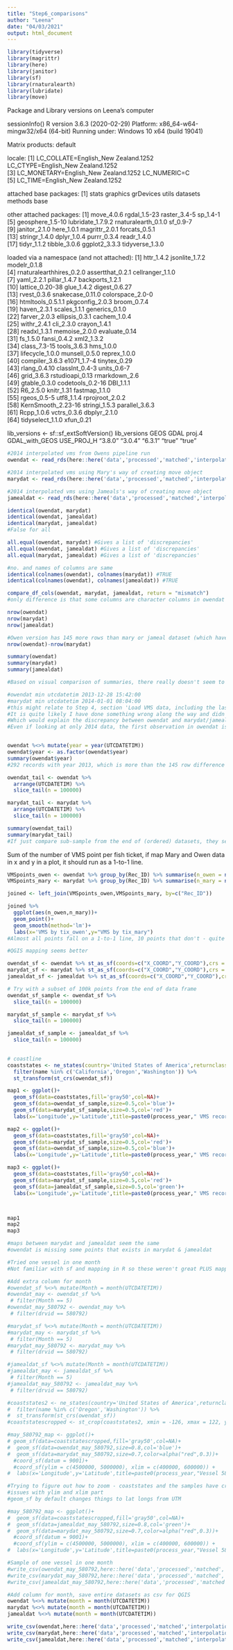 ```yaml
---
title: "Step6_comparisons"
author: "Leena"
date: "04/03/2021"
output: html_document
---
```


```r
library(tidyverse)
library(magrittr)
library(here)
library(janitor)
library(sf)
library(rnaturalearth)
library(lubridate)
library(move)


```
Package and Library versions on Leena's computer

sessionInfo()
R version 3.6.3 (2020-02-29)
Platform: x86_64-w64-mingw32/x64 (64-bit)
Running under: Windows 10 x64 (build 19041)

Matrix products: default

locale:
[1] LC_COLLATE=English_New Zealand.1252  LC_CTYPE=English_New Zealand.1252   
[3] LC_MONETARY=English_New Zealand.1252 LC_NUMERIC=C                        
[5] LC_TIME=English_New Zealand.1252    

attached base packages:
[1] stats     graphics  grDevices utils     datasets  methods   base     

other attached packages:
 [1] move_4.0.6          rgdal_1.5-23        raster_3.4-5        sp_1.4-1           
 [5] geosphere_1.5-10    lubridate_1.7.9.2   rnaturalearth_0.1.0 sf_0.9-7           
 [9] janitor_2.1.0       here_1.0.1          magrittr_2.0.1      forcats_0.5.1      
[13] stringr_1.4.0       dplyr_1.0.4         purrr_0.3.4         readr_1.4.0        
[17] tidyr_1.1.2         tibble_3.0.6        ggplot2_3.3.3       tidyverse_1.3.0    

loaded via a namespace (and not attached):
 [1] httr_1.4.2               jsonlite_1.7.2           modelr_0.1.8            
 [4] rnaturalearthhires_0.2.0 assertthat_0.2.1         cellranger_1.1.0        
 [7] yaml_2.2.1               pillar_1.4.7             backports_1.2.1         
[10] lattice_0.20-38          glue_1.4.2               digest_0.6.27           
[13] rvest_0.3.6              snakecase_0.11.0         colorspace_2.0-0        
[16] htmltools_0.5.1.1        pkgconfig_2.0.3          broom_0.7.4             
[19] haven_2.3.1              scales_1.1.1             generics_0.1.0          
[22] farver_2.0.3             ellipsis_0.3.1           cachem_1.0.4            
[25] withr_2.4.1              cli_2.3.0                crayon_1.4.1            
[28] readxl_1.3.1             memoise_2.0.0            evaluate_0.14           
[31] fs_1.5.0                 fansi_0.4.2              xml2_1.3.2              
[34] class_7.3-15             tools_3.6.3              hms_1.0.0               
[37] lifecycle_1.0.0          munsell_0.5.0            reprex_1.0.0            
[40] compiler_3.6.3           e1071_1.7-4              tinytex_0.29            
[43] rlang_0.4.10             classInt_0.4-3           units_0.6-7             
[46] grid_3.6.3               rstudioapi_0.13          rmarkdown_2.6           
[49] gtable_0.3.0             codetools_0.2-16         DBI_1.1.1               
[52] R6_2.5.0                 knitr_1.31               fastmap_1.1.0           
[55] rgeos_0.5-5              utf8_1.1.4               rprojroot_2.0.2         
[58] KernSmooth_2.23-16       stringi_1.5.3            parallel_3.6.3          
[61] Rcpp_1.0.6               vctrs_0.3.6              dbplyr_2.1.0            
[64] tidyselect_1.1.0         xfun_0.21     


lib_versions <- sf::sf_extSoftVersion() 
lib_versions 
          GEOS           GDAL         proj.4 GDAL_with_GEOS     USE_PROJ_H 
       "3.8.0"        "3.0.4"        "6.3.1"         "true"         "true" 
```r
#2014 interpolated vms from Owens pipeline run
owendat <- read_rds(here::here('data','processed','matched','interpolation','2014interpolated_Owen.rds'))

#2014 interpolated vms using Mary's way of creating move object
marydat <- read_rds(here::here('data','processed','matched','interpolation','2014interpolated_MaryV2.rds'))

#2014 interpolated vms using Jameals's way of creating move object
jamealdat <- read_rds(here::here('data','processed','matched','interpolation','2014interpolated_Jameal.rds'))


```


```r
identical(owendat, marydat)
identical(owendat, jamealdat)
identical(marydat, jamealdat)
#False for all

all.equal(owendat, marydat) #Gives a list of 'discrepancies'
all.equal(owendat, jamealdat) #Gives a list of 'discrepancies'
all.equal(marydat, jamealdat) #Gives a list of 'discrepancies'

```

```r

#no. and names of columns are same
identical(colnames(owendat), colnames(marydat)) #TRUE
identical(colnames(owendat), colnames(jamealdat)) #TRUE

compare_df_cols(owendat, marydat, jamealdat, return = "mismatch")
#only difference is that some columns are character columns in owendat and marydat, but factor columns in jamealdat

```

```r
nrow(owendat)
nrow(marydat)
nrow(jamealdat)

#Owen version has 145 more rows than mary or jameal dataset (which have same number of rows)
nrow(owendat)-nrow(marydat)
```

```r
summary(owendat)
summary(marydat)
summary(jamealdat)

#Based on visual comparison of summaries, there really doesn't seem to be any differences between marydat and jamealdat...

#owendat min utcdatetim 2013-12-28 15:42:00
#marydat min utcdatetim 2014-01-01 08:04:00
#this might relate to Step 4, section 'Load VMS data, including the last month of the previous year (for handling trips spanning January 1st of the current year)'
#It is quite likely I have done something wrong along the way and didn't accurately bring in data for trips that started in late December 2013
#Which would explain the discrepancy between owendat and marydat/jamealdat at least to some extent
#Even if looking at only 2014 data, the first observation in owendat is 2014-01-01 00:10:00 and in marydat 2014-01-01 089:04:00 -- so my version of things is missing some of the early data


owendat %<>% mutate(year = year(UTCDATETIM)) 
owendat$year <- as.factor(owendat$year)
summary(owendat$year)
#292 records with year 2013, which is more than the 145 row difference between the data frames...


```
```r
owendat_tail <- owendat %>% 
  arrange(UTCDATETIM) %>% 
  slice_tail(n = 100000)

marydat_tail <- marydat %>% 
  arrange(UTCDATETIM) %>% 
  slice_tail(n = 100000)

summary(owendat_tail)
summary(marydat_tail)
#If just compare sub-sample from the end of (ordered) datasets, they seem the same

```


Sum of the number of VMS point per fish ticket, if map Mary and Owen data in x and y in a plot, it should run as a 1-to-1 line.
```r

VMSpoints_owen <- owendat %>% group_by(Rec_ID) %>% summarise(n_owen = n())
VMSpoints_mary <- marydat %>% group_by(Rec_ID) %>% summarise(n_mary = n())

joined <- left_join(VMSpoints_owen,VMSpoints_mary, by=c("Rec_ID"))

joined %>% 
  ggplot(aes(n_owen,n_mary))+
  geom_point()+
  geom_smooth(method='lm')+
  labs(x='VMS by tix_owen',y="VMS by tix_mary")
#Almost all points fall on a 1-to-1 line, 10 points that don't - quite likely related to mary data not having point in Dec 2013
```

```r
#QGIS mapping seems better

owendat_sf <- owendat %>% st_as_sf(coords=c("X_COORD","Y_COORD"),crs = "+proj=utm +north +zone=10 +ellps=WGS84")
marydat_sf <- marydat %>% st_as_sf(coords=c("X_COORD","Y_COORD"),crs = "+proj=utm +north +zone=10 +ellps=WGS84")
jamealdat_sf <- jamealdat %>% st_as_sf(coords=c("X_COORD","Y_COORD"),crs = "+proj=utm +north +zone=10 +ellps=WGS84")

# Try with a subset of 100k points from the end of data frame
owendat_sf_sample <- owendat_sf %>% 
  slice_tail(n = 100000)

marydat_sf_sample <- marydat_sf %>% 
  slice_tail(n = 100000) 

jamealdat_sf_sample <- jamealdat_sf %>% 
  slice_tail(n = 100000) 
  

# coastline
coaststates <- ne_states(country='United States of America',returnclass = 'sf') %>% 
  filter(name %in% c('California','Oregon','Washington')) %>% 
  st_transform(st_crs(owendat_sf))

map1 <- ggplot()+
  geom_sf(data=coaststates,fill='gray50',col=NA)+
  geom_sf(data=owendat_sf_sample,size=0.5,col='blue')+
  geom_sf(data=marydat_sf_sample,size=0.5,col='red')+
  labs(x='Longitude',y='Latitude',title=paste0(process_year," VMS records"))

map2 <- ggplot()+
  geom_sf(data=coaststates,fill='gray50',col=NA)+
  geom_sf(data=marydat_sf_sample,size=0.5,col='red')+
  geom_sf(data=owendat_sf_sample,size=0.5,col='blue')+
  labs(x='Longitude',y='Latitude',title=paste0(process_year," VMS records"))

map3 <- ggplot()+
  geom_sf(data=coaststates,fill='gray50',col=NA)+
  geom_sf(data=marydat_sf_sample,size=0.5,col='red')+
  geom_sf(data=jamealdat_sf_sample,size=0.5,col='green')+
  labs(x='Longitude',y='Latitude',title=paste0(process_year," VMS records"))



map1
map2
map3

#maps between marydat and jamealdat seem the same
#owendat is missing some points that exists in marydat & jamealdat
```

```r
#Tried one vessel in one month
#Not familiar with sf and mapping in R so these weren't great PLUS mapping was better/more informative on QGIS

#Add extra column for month
#owendat_sf %<>% mutate(Month = month(UTCDATETIM))
#owendat_may <- owendat_sf %>% 
 # filter(Month == 5)
#owendat_may_580792 <- owendat_may %>% 
 # filter(drvid == 580792)

#marydat_sf %<>% mutate(Month = month(UTCDATETIM))
#marydat_may <- marydat_sf %>% 
 # filter(Month == 5)
#marydat_may_580792 <- marydat_may %>% 
 # filter(drvid == 580792)

#jamealdat_sf %<>% mutate(Month = month(UTCDATETIM))
#jamealdat_may <- jamealdat_sf %>% 
 # filter(Month == 5)
#jamealdat_may_580792 <- jamealdat_may %>% 
 # filter(drvid == 580792)

#coaststates2 <- ne_states(country='United States of America',returnclass = 'sf') %>% 
#  filter(name %in% c('Oregon','Washington')) %>% 
#  st_transform(st_crs(owendat_sf))
#coaststatescropped <- st_crop(coaststates2, xmin = -126, xmax = 122, ymin = 40, ymax = 45)

#may_580792_map <- ggplot()+
# geom_sf(data=coaststatescropped,fill='gray50',col=NA)+
#  geom_sf(data=owendat_may_580792,size=0.8,col='blue')+
#  geom_sf(data=marydat_may_580792,size=0.7,color=alpha("red",0.3))+
  #coord_sf(datum = 9001)+
  #coord_sf(ylim = c(4500000, 5000000), xlim = c(400000, 600000)) +
#  labs(x='Longitude',y='Latitude',title=paste0(process_year,"Vessel 580792 in May")) 

#Trying to figure out how to zoom - coaststates and the samples have crs
#issues with ylim and xlim part
#geom_sf by default changes things to lat longs from UTM

#may_580792_map <- ggplot()+
#  geom_sf(data=coaststatescropped,fill='gray50',col=NA)+
#  geom_sf(data=jamealdat_may_580792,size=0.8,col='green')+
#  geom_sf(data=marydat_may_580792,size=0.7,color=alpha("red",0.3))+
  #coord_sf(datum = 9001)+
  #coord_sf(ylim = c(4500000, 5000000), xlim = c(400000, 600000)) +
#  labs(x='Longitude',y='Latitude',title=paste0(process_year,"Vessel 580792 in May")) 


```




```r
#Sample of one vessel in one month
#write_csv(owendat_may_580792,here::here('data','processed','matched','interpolation','owendat_may_580792.csv'))
#write_csv(marydat_may_580792,here::here('data','processed','matched','interpolation','marydat_may_580792.csv'))
#write_csv(jamealdat_may_580792,here::here('data','processed','matched','interpolation','jamealdat_may_580792.csv'))
```


```r
#Add column for month, save entire datasets as csv for QGIS
owendat %<>% mutate(month = month(UTCDATETIM))
marydat %<>% mutate(month = month(UTCDATETIM))
jamealdat %<>% mutate(month = month(UTCDATETIM))

write_csv(owendat,here::here('data','processed','matched','interpolation','owendat.csv'))
write_csv(marydat,here::here('data','processed','matched','interpolation','marydat.csv'))
write_csv(jamealdat,here::here('data','processed','matched','interpolation','jamealdat.csv'))
```


